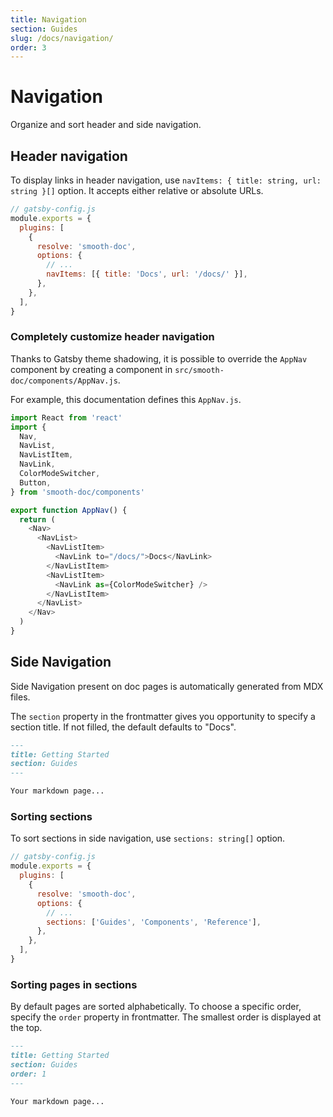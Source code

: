 ```yaml
---
title: Navigation
section: Guides
slug: /docs/navigation/
order: 3
---
```


# Navigation

Organize and sort header and side navigation.

<carbon-ad />

## Header navigation

To display links in header navigation, use `navItems: { title: string, url: string }[]` option. It accepts either relative or absolute URLs.

```js
// gatsby-config.js
module.exports = {
  plugins: [
    {
      resolve: 'smooth-doc',
      options: {
        // ...
        navItems: [{ title: 'Docs', url: '/docs/' }],
      },
    },
  ],
}
```

### Completely customize header navigation

Thanks to Gatsby theme shadowing, it is possible to override the `AppNav` component by creating a component in `src/smooth-doc/components/AppNav.js`.

For example, this documentation defines this `AppNav.js`.

```js
import React from 'react'
import {
  Nav,
  NavList,
  NavListItem,
  NavLink,
  ColorModeSwitcher,
  Button,
} from 'smooth-doc/components'

export function AppNav() {
  return (
    <Nav>
      <NavList>
        <NavListItem>
          <NavLink to="/docs/">Docs</NavLink>
        </NavListItem>
        <NavListItem>
          <NavLink as={ColorModeSwitcher} />
        </NavListItem>
      </NavList>
    </Nav>
  )
}
```

## Side Navigation

Side Navigation present on doc pages is automatically generated from MDX files.

The `section` property in the frontmatter gives you opportunity to specify a section title. If not filled, the default defaults to "Docs".

```md
---
title: Getting Started
section: Guides
---

Your markdown page...
```

### Sorting sections

To sort sections in side navigation, use `sections: string[]` option.

```js
// gatsby-config.js
module.exports = {
  plugins: [
    {
      resolve: 'smooth-doc',
      options: {
        // ...
        sections: ['Guides', 'Components', 'Reference'],
      },
    },
  ],
}
```

### Sorting pages in sections

By default pages are sorted alphabetically. To choose a specific order, specify the `order` property in frontmatter. The smallest order is displayed at the top.

```md
---
title: Getting Started
section: Guides
order: 1
---

Your markdown page...
```
